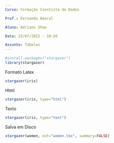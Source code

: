 ```yaml
---
Curso: Formação Cientista de Dados 

Prof.: Fernando Amaral

Aluno: Adriano Show

Data: 15/07/2022 - 18:20

Assunto: Tabelas
---
```


```r
#install.packages("stargazer")
library(stargazer)
```
Formato Latex
```r
stargazer(iris)
```
Html
```r
stargazer(iris, type="html")
```
Texto
```r
stargazer(iris, type="text")
```
Salva em Disco
```r
stargazer(women, out="women.tex", summary=FALSE)
```

